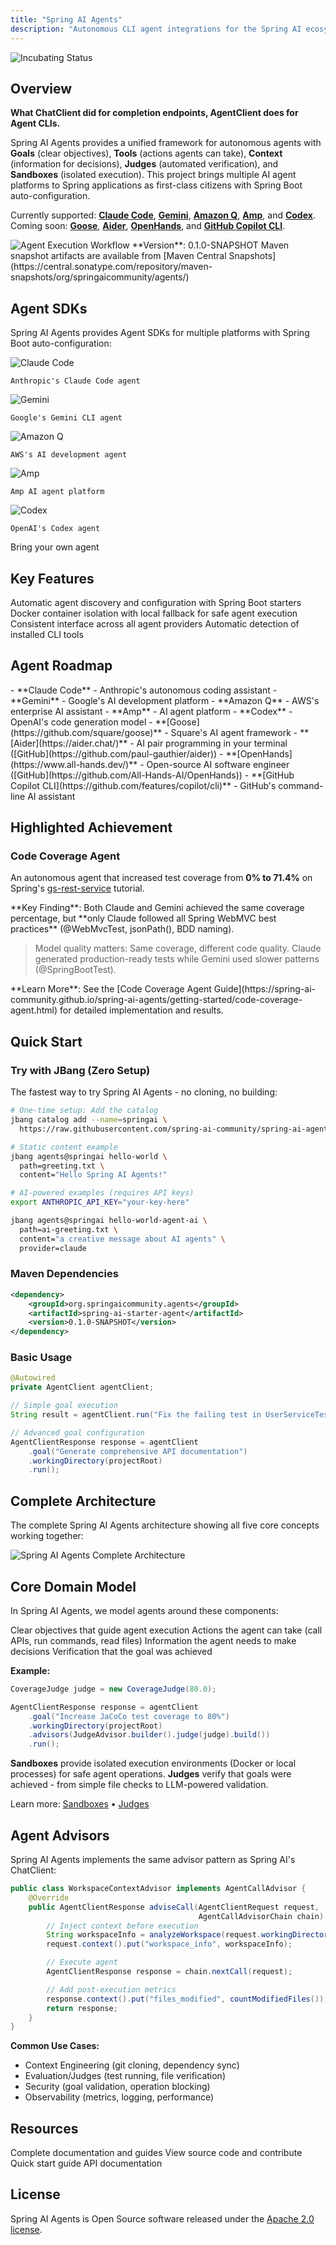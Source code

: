 ```yaml
---
title: "Spring AI Agents"
description: "Autonomous CLI agent integrations for the Spring AI ecosystem"
---
```


<img
  src="https://img.shields.io/badge/Status-Incubating-blue"
  alt="Incubating Status"
/>

## Overview

**What ChatClient did for completion endpoints, AgentClient does for Agent CLIs.**

Spring AI Agents provides a unified framework for autonomous agents with **Goals** (clear objectives), **Tools** (actions agents can take), **Context** (information for decisions), **Judges** (automated verification), and **Sandboxes** (isolated execution). This project brings multiple AI agent platforms to Spring applications as first-class citizens with Spring Boot auto-configuration.

Currently supported: **[Claude Code](https://www.anthropic.com/claude/code)**, **[Gemini](https://ai.google.dev/gemini-api)**, **[Amazon Q](https://aws.amazon.com/q/developer/)**, **[Amp](https://www.amp.ai/)**, and **[Codex](https://openai.com/index/openai-codex/)**. Coming soon: **[Goose](https://github.com/square/goose)**, **[Aider](https://aider.chat/)**, **[OpenHands](https://www.all-hands.dev/)**, and **[GitHub Copilot CLI](https://github.com/features/copilot/cli)**.

<img src="/images/projects/spring-ai-agents-workflow.png" alt="Agent Execution Workflow" />

<Note>
**Version**: 0.1.0-SNAPSHOT
Maven snapshot artifacts are available from [Maven Central Snapshots](https://central.sonatype.com/repository/maven-snapshots/org/springaicommunity/agents/)
</Note>

## Agent SDKs

Spring AI Agents provides Agent SDKs for multiple platforms with Spring Boot auto-configuration:

<CardGroup cols={3}>
  <Card
    title="Claude Agent SDK"
    icon="robot"
    href="https://spring-ai-community.github.io/spring-ai-agents/api/claude-code-sdk.html"
  >
    <img src="/images/agents/claude-code-logo.png" alt="Claude Code" style={{width: '60px', marginBottom: '0.5rem'}} />

    Anthropic's Claude Code agent
  </Card>
  <Card
    title="Gemini Agent SDK"
    icon="sparkles"
    href="https://spring-ai-community.github.io/spring-ai-agents/api/gemini-cli-sdk.html"
  >
    <img src="/images/agents/gemini-logo.png" alt="Gemini" style={{width: '60px', marginBottom: '0.5rem'}} />

    Google's Gemini CLI agent
  </Card>
  <Card
    title="Amazon Q Agent SDK"
    icon="aws"
    href="https://spring-ai-community.github.io/spring-ai-agents/api/amazon-q-cli-sdk.html"
  >
    <img src="/images/agents/amazon-q-logo.png" alt="Amazon Q" style={{width: '60px', marginBottom: '0.5rem'}} />

    AWS's AI development agent
  </Card>
  <Card
    title="Amp Agent SDK"
    icon="wand-magic"
    href="https://spring-ai-community.github.io/spring-ai-agents/api/amp-cli-sdk.html"
  >
    <img src="/images/agents/amp-logo.png" alt="Amp" style={{width: '60px', marginBottom: '0.5rem'}} />

    Amp AI agent platform
  </Card>
  <Card
    title="Codex Agent SDK"
    icon="code"
    href="https://spring-ai-community.github.io/spring-ai-agents/api/codex-cli-sdk.html"
  >
    <img src="/images/agents/codex-logo.png" alt="Codex" style={{width: '60px', marginBottom: '0.5rem'}} />

    OpenAI's Codex agent
  </Card>
  <Card
    title="Custom Agent SDK"
    icon="puzzle-piece"
    href="https://spring-ai-community.github.io/spring-ai-agents/api/agentclient.html"
  >
    Bring your own agent
  </Card>
</CardGroup>

## Key Features

<CardGroup cols={2}>
  <Card
    title="Spring Boot Auto-Configuration"
    icon="leaf"
    href="https://spring-ai-community.github.io/spring-ai-agents/getting-started/autoconfiguration.html"
  >
    Automatic agent discovery and configuration with Spring Boot starters
  </Card>
  <Card
    title="Secure Sandbox Isolation"
    icon="shield"
    href="https://spring-ai-community.github.io/spring-ai-agents/getting-started/goals-and-workspaces.html"
  >
    Docker container isolation with local fallback for safe agent execution
  </Card>
  <Card
    title="Unified AgentClient API"
    icon="code"
    href="https://spring-ai-community.github.io/spring-ai-agents/api/agentclient.html"
  >
    Consistent interface across all agent providers
  </Card>
  <Card
    title="CLI Discovery"
    icon="magnifying-glass"
    href="https://spring-ai-community.github.io/spring-ai-agents/concepts/cli-agents.html"
  >
    Automatic detection of installed CLI tools
  </Card>
</CardGroup>

## Agent Roadmap

<AccordionGroup>
  <Accordion title="✅ Currently Supported">
    - **Claude Code** - Anthropic's autonomous coding assistant
    - **Gemini** - Google's AI development platform
    - **Amazon Q** - AWS's enterprise AI assistant
    - **Amp** - AI agent platform
    - **Codex** - OpenAI's code generation model
  </Accordion>

  <Accordion title="🚧 Coming Soon">
    - **[Goose](https://github.com/square/goose)** - Square's AI agent framework
    - **[Aider](https://aider.chat/)** - AI pair programming in your terminal ([GitHub](https://github.com/paul-gauthier/aider))
    - **[OpenHands](https://www.all-hands.dev/)** - Open-source AI software engineer ([GitHub](https://github.com/All-Hands-AI/OpenHands))
    - **[GitHub Copilot CLI](https://github.com/features/copilot/cli)** - GitHub's command-line AI assistant
  </Accordion>
</AccordionGroup>

## Highlighted Achievement

### Code Coverage Agent

An autonomous agent that increased test coverage from **0% to 71.4%** on Spring's [gs-rest-service](https://spring.io/guides/gs/rest-service) tutorial.

<Check>
**Key Finding**: Both Claude and Gemini achieved the same coverage percentage, but **only Claude followed all Spring WebMVC best practices** (@WebMvcTest, jsonPath(), BDD naming).
</Check>

> Model quality matters: Same coverage, different code quality. Claude generated production-ready tests while Gemini used slower patterns (@SpringBootTest).

<Note>
**Learn More**: See the [Code Coverage Agent Guide](https://spring-ai-community.github.io/spring-ai-agents/getting-started/code-coverage-agent.html) for detailed implementation and results.
</Note>

## Quick Start

### Try with JBang (Zero Setup)

The fastest way to try Spring AI Agents - no cloning, no building:

```bash
# One-time setup: Add the catalog
jbang catalog add --name=springai \
  https://raw.githubusercontent.com/spring-ai-community/spring-ai-agents/main/jbang-catalog.json

# Static content example
jbang agents@springai hello-world \
  path=greeting.txt \
  content="Hello Spring AI Agents!"

# AI-powered examples (requires API keys)
export ANTHROPIC_API_KEY="your-key-here"

jbang agents@springai hello-world-agent-ai \
  path=ai-greeting.txt \
  content="a creative message about AI agents" \
  provider=claude
```

### Maven Dependencies

```xml
<dependency>
    <groupId>org.springaicommunity.agents</groupId>
    <artifactId>spring-ai-starter-agent</artifactId>
    <version>0.1.0-SNAPSHOT</version>
</dependency>
```

### Basic Usage

```java
@Autowired
private AgentClient agentClient;

// Simple goal execution
String result = agentClient.run("Fix the failing test in UserServiceTest");

// Advanced goal configuration
AgentClientResponse response = agentClient
    .goal("Generate comprehensive API documentation")
    .workingDirectory(projectRoot)
    .run();
```

## Complete Architecture

The complete Spring AI Agents architecture showing all five core concepts working together:

<img src="/images/projects/spring-ai-agents-complete-architecture.png" alt="Spring AI Agents Complete Architecture" />

## Core Domain Model

In Spring AI Agents, we model agents around these components:

<CardGroup cols={2}>
  <Card
    title="Goals 🎯"
    icon="bullseye"
    href="https://spring-ai-community.github.io/spring-ai-agents/getting-started/goals-and-workspaces.html"
  >
    Clear objectives that guide agent execution
  </Card>
  <Card
    title="Tools 🔧"
    icon="wrench"
    href="https://spring-ai-community.github.io/spring-ai-agents/concepts/cli-agents.html"
  >
    Actions the agent can take (call APIs, run commands, read files)
  </Card>
  <Card
    title="Context 📊"
    icon="database"
    href="https://spring-ai-community.github.io/spring-ai-agents/api/context-engineering.html"
  >
    Information the agent needs to make decisions
  </Card>
  <Card
    title="Judges ⚖️"
    icon="gavel"
    href="https://spring-ai-community.github.io/spring-ai-agents/judges/index.html"
  >
    Verification that the goal was achieved
  </Card>
</CardGroup>

**Example:**

```java
CoverageJudge judge = new CoverageJudge(80.0);

AgentClientResponse response = agentClient
    .goal("Increase JaCoCo test coverage to 80%")
    .workingDirectory(projectRoot)
    .advisors(JudgeAdvisor.builder().judge(judge).build())
    .run();
```

**Sandboxes** provide isolated execution environments (Docker or local processes) for safe agent operations. **Judges** verify that goals were achieved - from simple file checks to LLM-powered validation.

Learn more: [Sandboxes](https://spring-ai-community.github.io/spring-ai-agents/getting-started/goals-and-workspaces.html) • [Judges](https://spring-ai-community.github.io/spring-ai-agents/judges/index.html)

## Agent Advisors

Spring AI Agents implements the same advisor pattern as Spring AI's ChatClient:

```java
public class WorkspaceContextAdvisor implements AgentCallAdvisor {
    @Override
    public AgentClientResponse adviseCall(AgentClientRequest request,
                                          AgentCallAdvisorChain chain) {
        // Inject context before execution
        String workspaceInfo = analyzeWorkspace(request.workingDirectory());
        request.context().put("workspace_info", workspaceInfo);

        // Execute agent
        AgentClientResponse response = chain.nextCall(request);

        // Add post-execution metrics
        response.context().put("files_modified", countModifiedFiles());
        return response;
    }
}
```

**Common Use Cases:**
- Context Engineering (git cloning, dependency sync)
- Evaluation/Judges (test running, file verification)
- Security (goal validation, operation blocking)
- Observability (metrics, logging, performance)

## Resources

<CardGroup cols={2}>
  <Card
    title="Official Documentation"
    icon="book"
    href="https://spring-ai-community.github.io/spring-ai-agents/"
  >
    Complete documentation and guides
  </Card>
  <Card
    title="GitHub Repository"
    icon="github"
    href="https://github.com/spring-ai-community/spring-ai-agents"
  >
    View source code and contribute
  </Card>
  <Card
    title="Getting Started"
    icon="rocket"
    href="https://spring-ai-community.github.io/spring-ai-agents/getting-started.html"
  >
    Quick start guide
  </Card>
  <Card
    title="API Reference"
    icon="code"
    href="https://spring-ai-community.github.io/spring-ai-agents/api/agentclient.html"
  >
    API documentation
  </Card>
</CardGroup>

## License

Spring AI Agents is Open Source software released under the [Apache 2.0 license](https://github.com/spring-ai-community/spring-ai-agents/blob/main/LICENSE).
